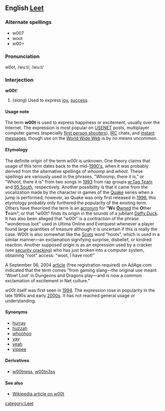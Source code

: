 ==English [[Leet]]==

===Alternate spellings===
*w007
*woot
*w00+

===Pronunciation===
wo͞ot, /wuːt/, /wu:t/ 

===Interjection===
'''w00t'''!
# (''slang'') Used to express [[joy]], [[success]].

====Usage note====
The term '''w00t''' is used to express happiness or excitement, usually over the Internet. The expression is most popular on [[USENET]] posts, multiplayer computer games (especially [[first person shooter]]s), [[Internet relay chat|IRC]] chats, and [[instant messages]], though use on the [[World Wide Web]] is by no means uncommon.

====Etymology====
The definite origin of the term ''w00t'' is unknown.  One theory claims that usage of this term dates back to the mid-[[w:1990|1990's]], when it was probably derived from the alternative spellings of ''whoomp'' and ''whoot''. These spellings are variously used in the phrases, "Whoomp, there it is," or "Whoot, there it is" from two songs in [[w:1993|1993]] from rap groups [[w:Tag Team]] and [[w:95 South|95 South]], respectively. Another possibility is that it came from the vocalization made by the character in games of the [[w:Quake computer game|Quake]] series when a jump is performed; however, as Quake was only first released in [[w:1996|1996]], this etymology probably only furthered the popularity of the existing term. Others have theorized the term is an [[acronym]] for "'''W'''e [[pwn|'''O'''wned]] the '''O'''ther '''T'''eam", or that "w00t" finds its origin in the sounds of a jubilant [[w:Daffy Duck|Daffy Duck]]. It has also been alleged that "w00t" is a contraction of the phrase "wonderous loot" used in Ultima Online and Everquest whenever a player found large quantities of treasure although it is uncertain if this is really the case.  W00t is also somewhat like the [[w:Scots language|Scots]] word "hoots", which is used in a similar manner—an exclamation signifying surprise, disbelief, or kindred reaction. Another supposed origin is as an expression used by a cracker (see [[w:security cracking|security cracking]]) who has just broken into a computer system, obtaining "root" access: "woot, I have root!" 

A September 06, 2004 [http://www.adage.com/news.cms?newsId=41424 article] (free registration required) on AdAge.com indicated that the term comes "from gaming slang—the original use meant 'Wow! Loot' in Dungeons and Dragons play—and is now a common exclamation of excitement in Net culture."
    
''w00t'' itself was first seen in [[w:1994|1994]]. The expression rose in popularity in the late 1990s and early [[2000s]].  It has not reached general usage or understanding.

====Synonyms====
*[[hurray]]
*[[huzzah]]
*[[whoohoo]]
*[[yay]]
*[[yeah]]
*[[yippee]]

====Derivatives====
*[[w00tness]], [[w00tn3ss]]

====See also====
*[[w:w00t|Wikipedia article on w00t]]
[[category:Leet]]